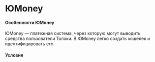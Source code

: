# ЮMoney

#### Особенности ЮMoney

ЮMoney — платежная система, через которую могут выводить средства пользователи Толоки. В ЮMoney легко создать кошелек и идентифицировать его.

#### Условия
